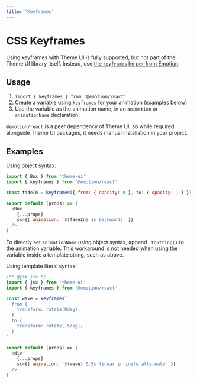 ```yaml
---
title: 'Keyframes'
---
```


# CSS Keyframes

Using keyframes with Theme UI is fully supported, but not part of the Theme UI
library itself. Instead, use [the `keyframes` helper from Emotion](https://emotion.sh/docs/keyframes).

## Usage

1. `import { keyframes } from '@emotion/react'`
2. Create a variable using `keyframes` for your animation (examples below)
3. Use the variable as the animation name, in an `animation` or `animationName`
   declaration

<Note>

`@emotion/react` is a peer dependency of Theme UI, so while required alongside Theme UI packages,
it needs manual installation in your project.

</Note>

## Examples

Using object syntax:

```js
import { Box } from 'theme-ui'
import { keyframes } from '@emotion/react'

const fadeIn = keyframes({ from: { opacity: 0 }, to: { opacity: 1 } })

export default (props) => (
  <Box
    {...props}
    sx={{ animation: `${fadeIn} 1s backwards` }}
  />
)
```

<Note>

To directly set `animationName` using object syntax, append `.toString()` to the animation variable.
This workaround is not needed when using the variable inside a template string, such as above.

</Note>

Using template literal syntax:

```js
/** @jsx jsx */
import { jsx } from 'theme-ui'
import { keyframes } from '@emotion/react'

const wave = keyframes`
  from {
    transform: rotate(0deg);
  }
  to {
    transform: rotate(-5deg);
  }
`

export default (props) => (
  <div
    {...props}
    sx={{ animation: `${wave} 0.5s linear infinite alternate` }}
  />
)
```

